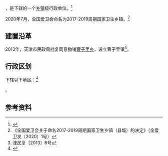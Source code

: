 {{中国乡级行政区|12/01/14/206/000
| 电话区号 = 22
}}

'''{{PAGENAMEBASE}}'''，是{{PRC admin/fullname|12/01/14/206/000|3}}下辖的一个[[乡镇|乡镇]]级行政单位。<ref>{{PRC admin/ref sgc|{{PRC admin/parent|12/01/14/206/000}}}}</ref>

2020年7月，全国爱卫会命名{{PAGENAMEBASE}}为2017-2019周期国家卫生乡镇。<ref>《全国爱卫会关于命名2017-2019周期国家卫生乡镇（县城）的决定》（全爱卫发〔2020〕1号）</ref>

==建置沿革==
2013年，天津市民政局批复同意撤销[[曹子里乡|曹子里乡]]，设立曹子里镇<ref>津民复〔2013〕6号</ref>。

== 行政区划 ==

{{PAGENAMEBASE}}下辖以下地区：<ref>{{PRC admin/ref sgc|12/01/14/206/000}}</ref>

{{PRC admin/children|12/01/14/206/000}}。

== 参考资料 ==

{{reflist}}

{{行政区划小作品}}
{{PRC admin/navcat|12/01/14/206/000}}